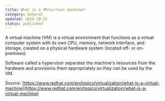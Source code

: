 ```yaml
---
title: What is a VM/virtual machine?
category: General
updated: 2024-10-22
status: published
---
```

A virtual machine (VM) is a virtual environment that functions as a virtual computer system with its own CPU, memory, network interface, and storage, created on a physical hardware system (located off- or on-premises). 

Software called a hypervisor separates the machine's resources from the hardware and provisions them appropriately so they can be used by the VM.

Source: [https://www.redhat.com/en/topics/virtualization/what-is-a-virtual-machine](https://www.redhat.com/en/topics/virtualization/what-is-a-virtual-machine)
